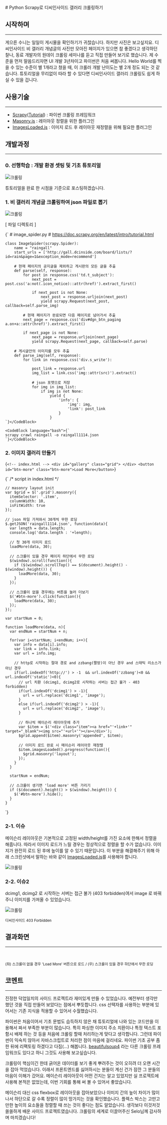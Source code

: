 
<LayoutBase type="mdx" date="2016.11">
  # Python Scrapy로 디씨인사이드 갤러리 크롤링하기

  ## 시작하며
  ---
  게으른 수니는 일일이 게시물을 확인하기가 귀찮습니다. 하지만 사진은 보고싶지요. 디씨인사이드 비 갤러리 개념글의 사진만 모아진 페이지가 있으면 참 좋겠다고 생각하던 찰나, 동료 개발자의 원데이 크롤링 세미나를 듣고 직접 만들어 보기로 했습니다. 제 수준을 먼저 말씀드리자면 UI 개발 3년차이고 파이썬은 처음 써봅니다. Hello World를 찍을 수 있는 수준이 별 1개라고 쳤을 때, 이 크롤러 개발 난이도는 별 2개 정도 되는 것 같습니다. 튜토리얼을 무리없이 따라 할 수 있다면 디씨인사이드 갤러리 크롤링도 쉽게 하실 수 있을 겁니다.



  ## 사용기술
  ---
  - <a href="https://scrapy.org/" target="_blank">Scrapy</a>(<a href="https://doc.scrapy.org/en/latest/intro/tutorial.html" target="_blank">Tutorial</a>) : 파이썬 크롤링 프레임워크
  - <a href="https://masonry.desandro.com/" target="_blank">Masonry.js</a> : 레이아웃 정렬을 위한 플러그인
  - <a href="https://imagesloaded.desandro.com/" target="_blank">ImagesLoaded.js</a> : 이미지 로드 후 레이아웃 재정렬을 위해 필요한 플러그인



  ## 개발과정
  ---
  ### 0. 선행학습 : 개발 환경 셋팅 및 기초 튜토리얼

  ![크롤링](/images/experience/mmt/crawling1.png)

  튜토리얼을 완료 한 시점을 기준으로 포스팅하겠습니다.



  ### 1. 비 갤러리 개념글 크롤링하여 json 파일로 뽑기

  ![크롤링](/images/experience/mmt/crawling2.png)

  [ 파일 디렉토리 ]

  <CodeBlock language="python">{`
    # image_spider.py
    # https://doc.scrapy.org/en/latest/intro/tutorial.html


    class ImageSpider(scrapy.Spider):
        name = "raingall"
        start_urls = ['http://gall.dcinside.com/board/lists/?id=rain&page=1&exception_mode=recommend']

        # 현재 페이지의 공지글을 제외하고 게시판의 모든 글을 추출
        def parse(self, response):
            for post in response.css('td.t_subject'):
                next_post = post.css('a:not(.icon_notice)::attr(href)').extract_first()

                if next_post is not None:
                    next_post = response.urljoin(next_post)
                    yield scrapy.Request(next_post, callback=self.parse_img)

            # 현재 페이지가 완료되면 다음 페이지로 넘어가서 추출
            next_page = response.css('div#dgn_btn_paging a.on+a::attr(href)').extract_first()

            if next_page is not None:
                next_page = response.urljoin(next_page)
                yield scrapy.Request(next_page, callback=self.parse)

        # 게시글안의 이미지를 모두 추출
        def parse_img(self, response):
            for link in response.css('div.s_write'):

                post_link = response.url
                img_list = link.css('img::attr(src)').extract()

                # json 포맷으로 저장
                for img in img_list:
                    if img is not None:
                        yield {
                            'info': {
                                'img': img,
                                'link': post_link
                            }
                        }
    `}</CodeBlock>

    <CodeBlock language="bash">{`
    scrapy crawl raingall -o raingall1114.json
    `}</CodeBlock>

  ### 2. 이미지 갤러리 만들기

  <CodeBlock language="html">{`
    <!-- index.html -->
    <div id="gallery" class="grid">
    </div>
    <button id="btn-more" class="btn-more">Load More</button>
  `}</CodeBlock>

  <CodeBlock language="js">{`
    /* script in index.html */

    // masonry layout init
    var $grid = $('.grid').masonry({
      itemSelector: '.item',
      columnWidth: 10,
      isFitWidth: true
    });

    // json 파일 가져와서 30개씩 무한 로딩
    $.getJSON('raingall1114.json', function(data){
      var length = data.length;
      console.log('data.length : '+length);

      // 첫 30개 이미지 로드
      loadMore(data, 30);

      // 스크롤이 있을 경우 페이지 하단에서 무한 로딩
      $(window).scroll(function(){
        if ($(window).scrollTop() == $(document).height() - $(window).height()) {
          loadMore(data, 30);
        }
      });

      // 스크롤이 없을 경우에는 버튼을 눌러 더보기
      $('#btn-more').click(function(){
        loadMore(data, 30);
      });
    });

    var startNum = 0;

    function loadMore(data, n){
      var endNum = startNum + n;

      for(var i=startNum; i<endNum; i++){
        var info = data[i].info;
        var link = info.link;
        var url = info.img;

        // http로 시작하는 절대 경로 and zzbang(짤방)이 아닌 경우 and 스태틱 리소스가 아닌 경우
        if(url.indexOf('http://') > -1  && url.indexOf('zzbang')<0 && url.indexOf('static')<0){
          // url 치환 (dcimg1, dcimg2로 시작하는 서버는 접근 불가 - 403 forbidden)
          if(url.indexOf('dcimg1') > -1){
            url = url.replace('dcimg1', 'image');
          }
          else if(url.indexOf('dcimg2') > -1){
            url = url.replace('dcimg2', 'image');
          }

          // 하나씩 메이슨리 레이아웃에 추가
          var $item = $('<div class="item"><a href="'+link+'" target="_blank"><img src="'+url+'"></a></div>');
          $grid.append($item).masonry('appended', $item);

          // 이미지 로드 완료 시 메이슨리 레이아웃 재정렬
          $item.imagesLoaded().progress(function(){
            $grid.masonry('layout');
          });
        }
      }

      startNum = endNum;

      // 스크롤이 생기면 'load more' 버튼 가리기
      if ($(document).height() > $(window).height()) {
        $('#btn-more').hide();
      }
    }
  `}</CodeBlock>


  ### 2-1. 이슈

  메이슨리 레이아웃은 기본적으로 고정된 width/height를 가진 요소에 한해서 정렬을 해줍니다. 따라서 이미지 로드가 느릴 경우는 정상적으로 정렬을 할 수가 없습니다.
  이미지가 완전히 로드 된 후에 높이를 알 수 있기 때문입니다. 이 부분을 해결해주기 위해 아래 스크린샷에서 말하는 바와 같이 <a href="https://imagesloaded.desandro.com/" target="_blank">ImagesLoaded.js</a>를 사용해야 합니다.

  ![크롤링](/images/experience/mmt/crawling3.png)



  ### 2-2. 이슈2
  dcimg1, dcimg2 로 시작하는 서버는 접근 불가 (403 forbidden)여서 image 로 바꿔주니 이미지를 가져올 수 있었습니다.

  ![크롤링](/images/experience/mmt/crawling4.png)

  <small className="text-center">디씨인사이드 403 Forbidden</small>



  ## 결과화면
  ---
  <div className="flex-between">
    <img src="/images/experience/mmt/crawling5.jfif" alt="" style={{width: 'calc(50% - 8px)', marginTop: 0}}/>
    <img src="/images/experience/mmt/crawling6.jfif" alt="" style={{width: 'calc(50% - 8px)', marginTop: 0}}/>
  </div>

  <small className="text-center">(좌) 스크롤이 없을 경우 'Load More' 버튼으로 로드 / (우) 스크롤이 있을 경우 하단에서 무한 로딩</small>



  ## 코멘트
  ---
  진정한 덕업일치의 사이드 프로젝트라 재미있게 만들 수 있었습니다. 예전부터 생각만 했던 것을 직접 만들어 보았다는 점에서 뿌듯합니다. css 선택자를 사용하는 부분에 있어서는 기존 지식을 적용할 수 있어서 수월했습니다.

  파이썬은 처음이어서 기초 문법도 습득하지 않은 채 튜토리얼에 나와 있는 코드만을 이용해서 짜서 부족한 부분이 많습니다. 특히 파싱한 이미지 주소 치환이나 특정 텍스트 포함시 배제 하는 것 등을 처음에 크롤링 할때 처리하는게 맞다고 생각합니다. 그런데 파이썬이 익숙치 않아서 자바스크립트로 처리한 점이 마음에 걸리네요. 파이썬 기초 공부 좀 한 뒤에 리팩토링 하겠다고 다짐(...) 해봅니다. [beautifulsoup4](https://www.crummy.com/software/BeautifulSoup/bs4/doc/) 라는 다른 크롤링 프레임워크도 있다고 하니 그것도 사용해 보고싶습니다.

  크롤링이 핵심이긴 한데 긁어온 데이터를 보기 좋게 뿌려주는 것이 오히려 더 오랜 시간을 잡아 먹었습니다. 이래서 프론트엔드를 싫어하시는 분들이 계신 건가 잠깐 그 분들의 마음이 이해가 갔어요. 메이슨리 레이아웃이 어떤 건지는 알고 있었지만 실 프로젝트에 사용해 본적은 없었는데, 이번 기회를 통해 써 볼 수 있어서 좋았습니다.

  메이슨리 대신 css flexbox로 레이아웃을 잡아보았으나 이미지 간의 높이 차이가 많이 나서 하단으로 갈 수록 정렬이 많이 망가지는 것을 확인했습니다. 플렉스 박스는 고만고만한 높이의 요소들을 정렬할 때 쓰는 것이 좋다는 점도 알았습니다. 생각보다 이것저것 쏠쏠하게 배운 사이드 프로젝트였습니다. 크롤링의 세계로 이끌어주신 Selo님께 감사하며 마치겠습니다!
</LayoutBase>